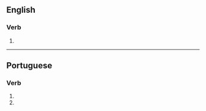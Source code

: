 ==English==

===Verb===
{{head|en|verb form}}

# {{en-third-person singular of|colonize}}

----

==Portuguese==

===Verb===
{{pt-verb-form}}

# {{inflection of|colonizar||2|s|pres|subj|lang=pt}}
# {{inflection of|colonizar||2|s|negative|impr|lang=pt}}